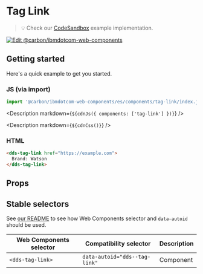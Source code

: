 


# Tag Link

> 💡 Check our
> [CodeSandbox](https://githubbox.com/carbon-design-system/carbon-for-ibm-dotcom/tree/master/packages/web-components/examples/codesandbox/components/tag-link)
> example implementation.

[![Edit @carbon/ibmdotcom-web-components](https://codesandbox.io/static/img/play-codesandbox.svg)](https://githubbox.com/carbon-design-system/carbon-for-ibm-dotcom/tree/master/packages/web-components/examples/codesandbox/components/tag-link)

## Getting started

Here's a quick example to get you started.

### JS (via import)

```javascript
import '@carbon/ibmdotcom-web-components/es/components/tag-link/index.js';
```

<Description markdown={`${cdnJs({ components: ['tag-link'] })}`} />

<Description markdown={`${cdnCss()}`} />

### HTML

```html
<dds-tag-link href="https://example.com">
  Brand: Watson
</dds-tag-link>
```

## Props

<Props of="dds-tag-link" />

## Stable selectors

See [our README](https://github.com/carbon-design-system/carbon-for-ibm-dotcom/tree/master/packages/web-components#stable-selectors-for-analytics-and-integratione2e-testing-in-web-components) to see how Web Components selector and `data-autoid` should be used.

| Web Components selector     | Compatibility selector                   | Description |
| --------------------------- | ---------------------------------------- | ----------- |
| `<dds-tag-link>`            | `data-autoid="dds--tag-link"`            | Component   |

<Description markdown={contributing} />
